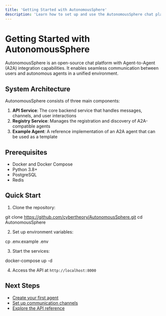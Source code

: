 ```yaml
---
title: 'Getting Started with AutonomousSphere'
description: 'Learn how to set up and use the AutonomousSphere chat platform with A2A agent integration'
---
```


# Getting Started with AutonomousSphere

AutonomousSphere is an open-source chat platform with Agent-to-Agent (A2A) integration capabilities. It enables seamless communication between users and autonomous agents in a unified environment.

## System Architecture

AutonomousSphere consists of three main components:

1. **API Service**: The core backend service that handles messages, channels, and user interactions
2. **Registry Service**: Manages the registration and discovery of A2A-compatible agents
3. **Example Agent**: A reference implementation of an A2A agent that can be used as a template

## Prerequisites

- Docker and Docker Compose
- Python 3.8+
- PostgreSQL
- Redis

## Quick Start

1. Clone the repository:

git clone https://github.com/cybertheory/AutonomousSphere.git
cd AutonomousSphere


2. Set up environment variables:

cp .env.example .env


3. Start the services:

docker-compose up -d


4. Access the API at `http://localhost:8000`

## Next Steps

- [Create your first agent](/guides/creating-an-agent)
- [Set up communication channels](/guides/channels)
- [Explore the API reference](/api-reference/overview)